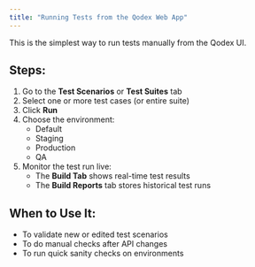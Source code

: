 ```yaml
---
title: "Running Tests from the Qodex Web App"
---
```


This is the simplest way to run tests manually from the Qodex UI.

## Steps:

1. Go to the **Test Scenarios** or **Test Suites** tab
2. Select one or more test cases (or entire suite)
3. Click **Run**
4. Choose the environment:
   - Default
   - Staging
   - Production
   - QA
5. Monitor the test run live:
   - The **Build Tab** shows real-time test results
   - The **Build Reports** tab stores historical test runs

## When to Use It:

- To validate new or edited test scenarios
- To do manual checks after API changes
- To run quick sanity checks on environments
